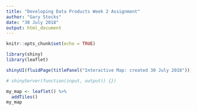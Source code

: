```yaml
---
title: "Developing Data Products Week 2 Assignment"
author: "Gary Stocks"
date: "30 July 2018"
output: html_document
---
```


```r
knitr::opts_chunk$set(echo = TRUE)

library(shiny)
library(leaflet)

```

```r

shinyUI(fluidPage(titlePanel("Interactive Map: created 30 July 2018")))

# shinyServer(function(input, output)) {})

```


```r

my_map <- leaflet() %>% 
  addTiles()
my_map


```

